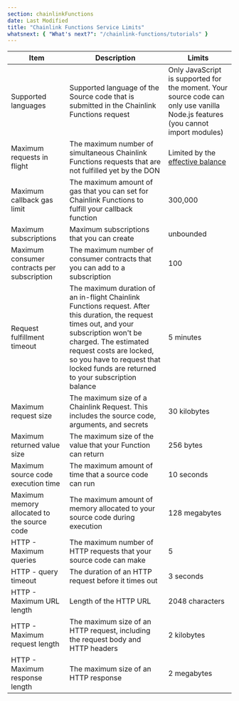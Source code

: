 ```yaml
---
section: chainlinkFunctions
date: Last Modified
title: "Chainlink Functions Service Limits"
whatsnext: { "What's next?": "/chainlink-functions/tutorials" }
---
```


| Item                                        | Description                                                                                                                                                                                                                                                                      | Limits                                                                                                                          |
| ------------------------------------------- | -------------------------------------------------------------------------------------------------------------------------------------------------------------------------------------------------------------------------------------------------------------------------------- | ------------------------------------------------------------------------------------------------------------------------------- |
| Supported languages                         | Supported language of the Source code that is submitted in the Chainlink Functions request                                                                                                                                                                                       | Only JavaScript is supported for the moment. Your source code can only use vanilla Node.js features (you cannot import modules) |
| Maximum requests in flight                  | The maximum number of simultaneous Chainlink Functions requests that are not fulfilled yet by the DON                                                                                                                                                                            | Limited by the [effective balance](/chainlink-functions/resources/concepts#subscriptions)                                       |
| Maximum callback gas limit                  | The maximum amount of gas that you can set for Chainlink Functions to fulfill your callback function                                                                                                                                                                             | 300,000                                                                                                                         |
| Maximum subscriptions                       | Maximum subscriptions that you can create                                                                                                                                                                                                                                        | unbounded                                                                                                                       |
| Maximum consumer contracts per subscription | The maximum number of consumer contracts that you can add to a subscription                                                                                                                                                                                                      | 100                                                                                                                             |
| Request fulfillment timeout                 | The maximum duration of an in-flight Chainlink Functions request. After this duration, the request times out, and your subscription won't be charged. The estimated request costs are locked, so you have to request that locked funds are returned to your subscription balance | 5 minutes                                                                                                                       |
| Maximum request size                        | The maximum size of a Chainlink Request. This includes the source code, arguments, and secrets                                                                                                                                                                                   | 30 kilobytes                                                                                                                    |
| Maximum returned value size                 | The maximum size of the value that your Function can return                                                                                                                                                                                                                      | 256 bytes                                                                                                                       |
| Maximum source code execution time          | The maximum amount of time that a source code can run                                                                                                                                                                                                                            | 10 seconds                                                                                                                      |
| Maximum memory allocated to the source code | The maximum amount of memory allocated to your source code during execution                                                                                                                                                                                                      | 128 megabytes                                                                                                                   |
| HTTP - Maximum queries                      | The maximum number of HTTP requests that your source code can make                                                                                                                                                                                                               | 5                                                                                                                               |
| HTTP - query timeout                        | The duration of an HTTP request before it times out                                                                                                                                                                                                                              | 3 seconds                                                                                                                       |
| HTTP - Maximum URL length                   | Length of the HTTP URL                                                                                                                                                                                                                                                           | 2048 characters                                                                                                                 |
| HTTP - Maximum request length               | The maximum size of an HTTP request, including the request body and HTTP headers                                                                                                                                                                                                 | 2 kilobytes                                                                                                                     |
| HTTP - Maximum response length              | The maximum size of an HTTP response                                                                                                                                                                                                                                             | 2 megabytes                                                                                                                     |
